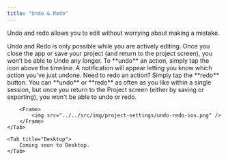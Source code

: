 ```yaml
---
title: "Undo & Redo"
---
```


Undo and redo allows you to edit without worrying about making a mistake.

<Note>
    Undo and Redo is only possible while you are actively editing. Once you close the app or save your project (and return to the project screen), you won’t be able to Undo any longer.
</Note>

<Tabs>
    <Tab title="iOS">
        To **undo** an action, simply tap the icon above the timeline. A notification will appear letting you know which action you've just undone. Need to redo an action? Simply tap the **redo** button.
        You can **undo** or **redo** as often as you like within a single session, but once you return to the Project screen (either by saving or exporting), you won't be able to undo or redo.
    
        <Frame>
            <img src="../../src/img/project-settings/undo-redo-ios.png" />
        </Frame>
    </Tab>

    <Tab title="Desktop">
        Coming soon to Desktop.
    </Tab>
</Tabs>

